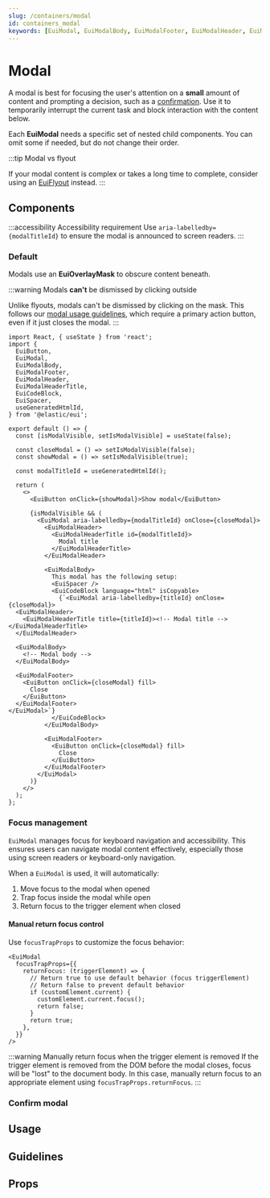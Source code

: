 ```yaml
---
slug: /containers/modal
id: containers_modal
keywords: [EuiModal, EuiModalBody, EuiModalFooter, EuiModalHeader, EuiModalHeaderTitle, EuiConfirmModal]
---
```


# Modal

A modal is best for focusing the user's attention on a **small** amount of content and prompting a decision, such as a [confirmation](#confirm-modal). Use it to temporarily interrupt the current task and block interaction with the content below.

Each **EuiModal** needs a specific set of nested child components. You can omit some if needed, but do not change their order.

:::tip Modal vs flyout

If your modal content is complex or takes a long time to complete, consider using an [EuiFlyout](../flyout/index.mdx) instead.
:::


## Components

:::accessibility Accessibility requirement
Use `aria-labelledby={modalTitleId}` to ensure the modal is announced to screen readers.
:::

### Default

Modals use an **EuiOverlayMask** to obscure content beneath.

:::warning Modals **can't** be dismissed by clicking outside

Unlike flyouts, modals can't be dismissed by clicking on the mask. This follows our [modal usage guidelines](#guidelines), which require a primary action button, even if it just closes the modal.
:::

```tsx interactive
import React, { useState } from 'react';
import {
  EuiButton,
  EuiModal,
  EuiModalBody,
  EuiModalFooter,
  EuiModalHeader,
  EuiModalHeaderTitle,
  EuiCodeBlock,
  EuiSpacer,
  useGeneratedHtmlId,
} from '@elastic/eui';

export default () => {
  const [isModalVisible, setIsModalVisible] = useState(false);

  const closeModal = () => setIsModalVisible(false);
  const showModal = () => setIsModalVisible(true);

  const modalTitleId = useGeneratedHtmlId();

  return (
    <>
      <EuiButton onClick={showModal}>Show modal</EuiButton>

      {isModalVisible && (
        <EuiModal aria-labelledby={modalTitleId} onClose={closeModal}>
          <EuiModalHeader>
            <EuiModalHeaderTitle id={modalTitleId}>
              Modal title
            </EuiModalHeaderTitle>
          </EuiModalHeader>

          <EuiModalBody>
            This modal has the following setup:
            <EuiSpacer />
            <EuiCodeBlock language="html" isCopyable>
              {`<EuiModal aria-labelledby={titleId} onClose={closeModal}>
  <EuiModalHeader>
    <EuiModalHeaderTitle title={titleId}><!-- Modal title --></EuiModalHeaderTitle>
  </EuiModalHeader>

  <EuiModalBody>
    <!-- Modal body -->
  </EuiModalBody>

  <EuiModalFooter>
    <EuiButton onClick={closeModal} fill>
      Close
    </EuiButton>
  </EuiModalFooter>
</EuiModal>`}
            </EuiCodeBlock>
          </EuiModalBody>

          <EuiModalFooter>
            <EuiButton onClick={closeModal} fill>
              Close
            </EuiButton>
          </EuiModalFooter>
        </EuiModal>
      )}
    </>
  );
};

```


### Focus management

`EuiModal` manages focus for keyboard navigation and accessibility. This ensures users can navigate modal content effectively, 
especially those using screen readers or keyboard-only navigation.

When a `EuiModal` is used, it will automatically:

1. Move focus to the modal when opened
2. Trap focus inside the modal while open
3. Return focus to the trigger element when closed

#### Manual return focus control

Use `focusTrapProps` to customize the focus behavior:

```tsx
<EuiModal
  focusTrapProps={{
    returnFocus: (triggerElement) => {
      // Return true to use default behavior (focus triggerElement)
      // Return false to prevent default behavior
      if (customElement.current) {
        customElement.current.focus();
        return false;
      }
      return true;
    },
  }}
/>
```

:::warning Manually return focus when the trigger element is removed
If the trigger element is removed from the DOM before the modal closes, focus will be "lost" to the document body.
In this case, manually return focus to an appropriate element using `focusTrapProps.returnFocus`.
:::

### Confirm modal


<ConfirmModal />

## Usage


<Patterns />

## Guidelines


<Guidelines />

## Props


<PropTable definition={docgen.EuiModal} />

<PropTable definition={docgen.EuiModalHeader} />

<PropTable definition={docgen.EuiModalHeaderTitle} />

<PropTable definition={docgen.EuiModalBody} />

<PropTable definition={docgen.EuiModalFooter} />

<PropTable definition={docgen.EuiConfirmModal} />
